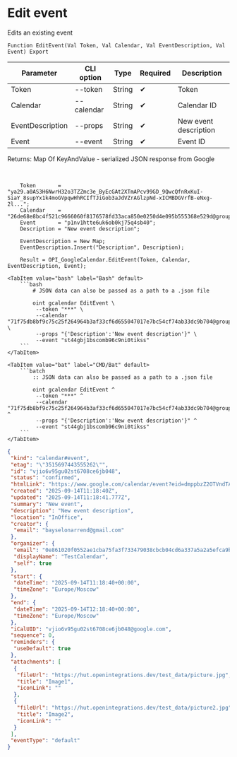 ﻿---
sidebar_position: 6
description: Edit event and other functions to work with Google Calendar in the Open Integration Package, a free open-source integration library for 1C:Enterprise 8, OneScript and CLI
keywords: [1C, 1С, 1С:Enterprise, 1С:Enterprise 8.3, API, Integration, Services, Exchange, OneScript, CLI, Google Calendar]
---


# Edit event
 Edits an existing event



`Function EditEvent(Val Token, Val Calendar, Val EventDescription, Val Event) Export`

  | Parameter | CLI option | Type | Required | Description |
  |-|-|-|-|-|
  | Token | --token | String | &#x2714; | Token |
  | Calendar | --calendar | String | &#x2714; | Calendar ID |
  | EventDescription | --props | String | &#x2714; | New event description |
  | Event | --event | String | &#x2714; | Event ID |

  
  Returns:  Map Of KeyAndValue - serialized JSON response from Google

<br/>




```bsl title="1C:Enterprise/OneScript code example"
    Token       = "ya29.a0AS3H6NwrH32o3TZZmc3e_ByEcGAt2XTmAPcv99GD_9QwcQfnRxKuI-SiaY_8supYx1k4moGVpqwHhRCIfTJiGob3aJdVZrAGlzpNd-xICMBDGVrfB-eNxg-2l...";
    Calendar    = "26de68e8bc4f521c9666060f8176578fd33aca850e0250d4e095b555368e529d@group.calendar.google.com";
    Event       = "p1nv1htte6uk6ob0kj75q4sb40";
    Description = "New event description";

    EventDescription = New Map;
    EventDescription.Insert("Description", Description);

    Result = OPI_GoogleCalendar.EditEvent(Token, Calendar, EventDescription, Event);
```
 

 <Tabs>
  
    <TabItem value="bash" label="Bash" default>
        ```bash
            # JSON data can also be passed as a path to a .json file
            
            oint gcalendar EditEvent \
             --token "***" \
             --calendar "71f75db8bf9c75c25f264964b3af33cf6d655047017e7bc54cf74ab33dc9b704@group.calendar.google.com" \
             --props "{'Description':'New event description'}" \
             --event "st44gbj1bscomb96c9ni0tikss"
        ```
    </TabItem>
  
    <TabItem value="bat" label="CMD/Bat" default>
        ```batch
            :: JSON data can also be passed as a path to a .json file
            
            oint gcalendar EditEvent ^
             --token "***" ^
             --calendar "71f75db8bf9c75c25f264964b3af33cf6d655047017e7bc54cf74ab33dc9b704@group.calendar.google.com" ^
             --props "{'Description':'New event description'}" ^
             --event "st44gbj1bscomb96c9ni0tikss"
        ```
    </TabItem>
</Tabs>


```json title="Result"
{
 "kind": "calendar#event",
 "etag": "\"3515697443555262\"",
 "id": "vjio6v95gu02st6708ce6jb048",
 "status": "confirmed",
 "htmlLink": "https://www.google.com/calendar/event?eid=dmppbzZ2OTVndTAyc3Q2NzA4Y2U2amIwNDggMGU4NjEwMjBmMDU1MmFlMWNiYTc1ZmEzZjczMzQ3OTAzOGNiY2IwNGNkNmEzMzdhNWEyYTVlZmNhOWJjZDNkM0Bn",
 "created": "2025-09-14T11:18:40Z",
 "updated": "2025-09-14T11:18:41.777Z",
 "summary": "New event",
 "description": "New event description",
 "location": "InOffice",
 "creator": {
  "email": "bayselonarrend@gmail.com"
 },
 "organizer": {
  "email": "0e861020f0552ae1cba75fa3f733479038cbcb04cd6a337a5a2a5efca9bcd3d3@group.calendar.google.com",
  "displayName": "TestCalendar",
  "self": true
 },
 "start": {
  "dateTime": "2025-09-14T11:18:40+00:00",
  "timeZone": "Europe/Moscow"
 },
 "end": {
  "dateTime": "2025-09-14T12:18:40+00:00",
  "timeZone": "Europe/Moscow"
 },
 "iCalUID": "vjio6v95gu02st6708ce6jb048@google.com",
 "sequence": 0,
 "reminders": {
  "useDefault": true
 },
 "attachments": [
  {
   "fileUrl": "https://hut.openintegrations.dev/test_data/picture.jpg",
   "title": "Image1",
   "iconLink": ""
  },
  {
   "fileUrl": "https://hut.openintegrations.dev/test_data/picture2.jpg",
   "title": "Image2",
   "iconLink": ""
  }
 ],
 "eventType": "default"
}
```
